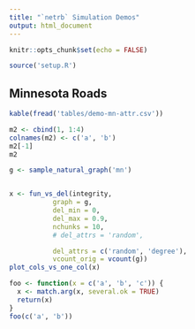 ```yaml
---
title: "`netrb` Simulation Demos"
output: html_document
---
```


```r
knitr::opts_chunk$set(echo = FALSE)

source('setup.R')
```

## Minnesota Roads

```r
kable(fread('tables/demo-mn-attr.csv'))
```

```r
m2 <- cbind(1, 1:4)
colnames(m2) <- c('a', 'b')
m2[-1]
m2
```


```r



g <- sample_natural_graph('mn')


x <- fun_vs_del(integrity,
           graph = g,
           del_min = 0,
           del_max = 0.9,
           nchunks = 10,
           # del_attrs = 'random',

           del_attrs = c('random', 'degree'),
           vcount_orig = vcount(g))
plot_cols_vs_one_col(x)
```


```r
foo <- function(x = c('a', 'b', 'c')) {
  x <- match.arg(x, several.ok = TRUE)
  return(x)
}
foo(c('a', 'b'))
```


